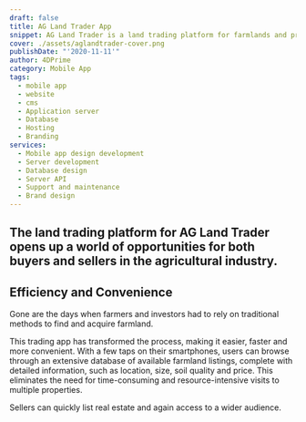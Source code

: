 ```yaml
---
draft: false
title: AG Land Trader App
snippet: AG Land Trader is a land trading platform for farmlands and properties across the whole of America.
cover: ./assets/aglandtrader-cover.png
publishDate: "'2020-11-11'"
author: 4DPrime
category: Mobile App
tags:
  - mobile app
  - website
  - cms
  - Application server
  - Database
  - Hosting
  - Branding
services:
  - Mobile app design development
  - Server development
  - Database design
  - Server API
  - Support and maintenance
  - Brand design
---
```


## The land trading platform for AG Land Trader opens up a world of opportunities for both buyers and sellers in the agricultural industry.

## Efficiency and Convenience

Gone are the days when farmers and investors had to rely on traditional methods to find and acquire farmland.

This trading app has transformed the process, making it easier, faster and more convenient.
With a few taps on their smartphones, users can browse through an extensive database of available farmland listings, complete with detailed information, such as location, size, soil quality and price.
This eliminates the need for time-consuming and resource-intensive visits to multiple properties.

Sellers can quickly list real estate and again access to a wider audience.

